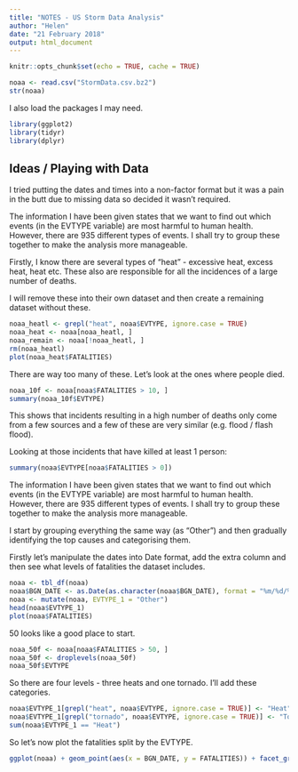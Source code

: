 ```yaml
---
title: "NOTES - US Storm Data Analysis"
author: "Helen"
date: "21 February 2018"
output: html_document
---
```


```r
knitr::opts_chunk$set(echo = TRUE, cache = TRUE)
```

```r
noaa <- read.csv("StormData.csv.bz2")
str(noaa)
```

I also load the packages I may need.

```r
library(ggplot2)
library(tidyr)
library(dplyr)
```


## Ideas / Playing with Data

I tried putting the dates and times into a non-factor format but it was a pain in the butt due to missing data so decided it wasn't required.

The information I have been given states that we want to find out which events (in the EVTYPE variable) are most harmful to human health. However, there are 935 different types of events. I shall try to group these together to make the analysis more manageable.

Firstly, I know there are several types of "heat" - excessive heat, excess heat, heat etc. These also are responsible for all the incidences of a large number of deaths.

I will remove these into their own dataset and then create a remaining dataset without these.

```r
noaa_heatl <- grepl("heat", noaa$EVTYPE, ignore.case = TRUE)
noaa_heat <- noaa[noaa_heatl, ]
noaa_remain <- noaa[!noaa_heatl, ]
rm(noaa_heatl)
plot(noaa_heat$FATALITIES)
```

There are way too many of these. Let's look at the ones where people died.

```r
noaa_10f <- noaa[noaa$FATALITIES > 10, ]
summary(noaa_10f$EVTYPE)
```

This shows that incidents resulting in a high number of deaths only come from a few sources and a few of these are very similar (e.g. flood / flash flood).

Looking at those incidents that have killed at least 1 person:

```r
summary(noaa$EVTYPE[noaa$FATALITIES > 0])
```

The information I have been given states that we want to find out which events (in the EVTYPE variable) are most harmful to human health. However, there are 935 different types of events. I shall try to group these together to make the analysis more manageable.

I start by grouping everything the same way (as "Other") and then gradually identifying the top causes and categorising them.

Firstly let's manipulate the dates into Date format, add the extra column and then see what levels of fatalities the dataset includes.

```r
noaa <- tbl_df(noaa)
noaa$BGN_DATE <- as.Date(as.character(noaa$BGN_DATE), format = "%m/%d/%Y")
noaa <- mutate(noaa, EVTYPE_1 = "Other")
head(noaa$EVTYPE_1)
plot(noaa$FATALITIES)
```

50 looks like a good place to start.

```r
noaa_50f <- noaa[noaa$FATALITIES > 50, ]
noaa_50f <- droplevels(noaa_50f)
noaa_50f$EVTYPE
```

So there are four levels - three heats and one tornado. I'll add these categories.

```r
noaa$EVTYPE_1[grepl("heat", noaa$EVTYPE, ignore.case = TRUE)] <- "Heat"
noaa$EVTYPE_1[grepl("tornado", noaa$EVTYPE, ignore.case = TRUE)] <- "Tornado"
sum(noaa$EVTYPE_1 == "Heat")
```

So let's now plot the fatalities split by the EVTYPE.

```r
ggplot(noaa) + geom_point(aes(x = BGN_DATE, y = FATALITIES)) + facet_grid(. ~ EVTYPE_1)
```
